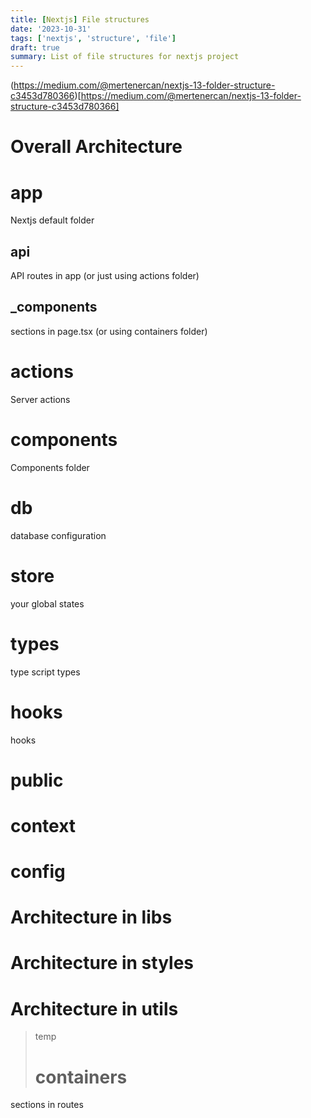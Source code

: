 ```yaml
---
title: [Nextjs] File structures
date: '2023-10-31'
tags: ['nextjs', 'structure', 'file']
draft: true
summary: List of file structures for nextjs project
---
```


(https://medium.com/@mertenercan/nextjs-13-folder-structure-c3453d780366)[https://medium.com/@mertenercan/nextjs-13-folder-structure-c3453d780366]

# Overall Architecture

# app

Nextjs default folder

## api

API routes in app
\(or just using actions folder\)

## \_components

sections in page.tsx
\(or using containers folder)

# actions

Server actions

# components

Components folder


# db

database configuration

# store

your global states

# types

type script types

# hooks

hooks

# public

# context

# config

# Architecture in libs

# Architecture in styles

# Architecture in utils



> temp
> # containers
sections in routes
